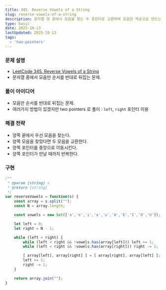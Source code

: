 ```yaml
---
title: 345. Reverse Vowels of a String
slug: reverse-vowels-of-a-string
description: 문자열 양 끝에서 모음을 찾는 두 포인터로 교환하며 모음만 역순으로 만드는 풀이 정리
type: basic
date: 2025-10-13
lastUpdated: 2025-10-13
tags:
  - 'two-pointers'
---
```


### 문제 설명
* [LeetCode 345. Reverse Vowels of a String](https://leetcode.com/problems/reverse-vowels-of-a-string/)
* 문자열 중에서 모음만 순서를 반대로 뒤집는 문제.

### 풀이 아이디어
* 모음만 순서를 반대로 뒤집는 문제.
* 여러가지 방법이 있겠지만 two pointers 로 풀이 : `left`, `right` 포인터 이용

### 해결 전략
* 양쪽 끝에서 우선 모음을 찾는다.
* 양쪽 모음을 찾았다면 두 모음을 교환한다.
* 양쪽 포인터를 중앙으로 이동시킨다.
* 양쪽 포인터가 만날 때까지 반복한다.

### 구현
```typescript
/**
 * @param {string} s
 * @return {string}
 */
var reverseVowels = function(s) {
    const array = s.split("");
    const N = array.length;

    const vowels = new Set(['a','e','i','o','u','A','E','I','O','U']);

    let left = 0;
    let right = N - 1;

    while (left < right) {
        while (left < right && !vowels.has(array[left])) left += 1;
        while (left < right && !vowels.has(array[right])) right -= 1;

        [ array[left], array[right] ] = [ array[right], array[left] ];
        left += 1;
        right -= 1;
    }

    return array.join("");
}
```
